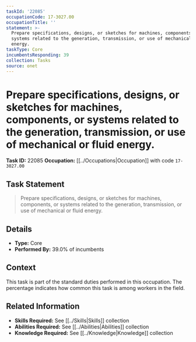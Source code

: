 ```yaml
---
taskId: '22085'
occupationCode: 17-3027.00
occupationTitle: ''
statement: >-
  Prepare specifications, designs, or sketches for machines, components, or
  systems related to the generation, transmission, or use of mechanical or fluid
  energy.
taskType: Core
incumbentsResponding: 39
collection: Tasks
source: onet
---
```

# Prepare specifications, designs, or sketches for machines, components, or systems related to the generation, transmission, or use of mechanical or fluid energy.

**Task ID:** 22085
**Occupation:** [[../Occupations|Occupation]] with code `17-3027.00`

## Task Statement

> Prepare specifications, designs, or sketches for machines, components, or systems related to the generation, transmission, or use of mechanical or fluid energy.

## Details

- **Type:** Core
- **Performed By:** 39.0% of incumbents

## Context

This task is part of the standard duties performed in this occupation. The percentage indicates how common this task is among workers in the field.

## Related Information

- **Skills Required:** See [[../Skills|Skills]] collection
- **Abilities Required:** See [[../Abilities|Abilities]] collection
- **Knowledge Required:** See [[../Knowledge|Knowledge]] collection
